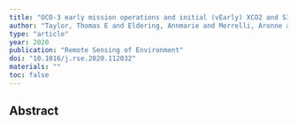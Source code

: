 ```yaml
---
title: "OCO-3 early mission operations and initial (vEarly) XCO2 and SIF retrievals"
author: "Taylor, Thomas E and Eldering, Annmarie and Merrelli, Aronne and Kiel, Matthaus and Somkuti, Peter and Cheng, Cecilia and Rosenberg, Robert and Fisher, Brendan and Crisp, David and Basilio, Ralph and others"
type: "article"
year: 2020
publication: "Remote Sensing of Environment"
doi: "10.1016/j.rse.2020.112032"
materials: ""
toc: false
---
```


## Abstract


